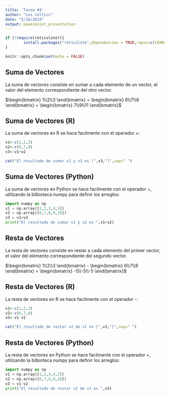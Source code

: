 ```yaml
---
title: 'Tarea #4'
author: "Los Celtics"
date: "5/16/2019"
output: powerpoint_presentation
---
```


```r
if (!require(reticulate)){
        install.packages("reticulate",dependencies = TRUE,repos=c(CRAN="https://cran.cnr.berkeley.edu/"))
}

knitr::opts_chunk$set(echo = FALSE)
```

## Suma de Vectores

La suma de vectores consiste en sumar a cada elemento de un vector, el valor del elemento correspondiente del otro vector. 

$\begin{bmatrix}
		1\\2\\3
		\end{bmatrix}
		+
		\begin{bmatrix}
		6\\7\\8
		\end{bmatrix}		=
		\begin{bmatrix}
		7\\9\\11
		\end{bmatrix}$

## Suma de Vectores (R)

La suma de vectores en R se hace facilmente con el operador +:

```r
v1<-c(1,2,3)
v2<-c(6,7,8)
v3<-v1+v2

cat("El resultado de sumar v1 y v2 es [",v3,"]",sep=" ")
```


## Suma de Vectores (Python)

La suma de vectores en Python se hace facilmente con el operador +, utilizando la bilbioteca numpy para definir los arreglos:



```python
import numpy as np
v1 = np.array([1,2,3,4,5])
v2 = np.array([6,7,8,9,10])
v3 = v1+v2
print("El resultado de sumar v1 y v2 es ",v1+v2)
```

## Resta de Vectores

La resta de vectores consiste en restar a cada elemento del primer vector, el valor del elemento correspondiente del segundo vector. 

$\begin{bmatrix}
		1\\2\\3
		\end{bmatrix}
		-
		\begin{bmatrix}
		6\\7\\8
		\end{bmatrix}		=
		\begin{bmatrix}
		-5\\-5\\-5
		\end{bmatrix}$

## Resta de Vectores (R)

La resta de vectores en R se hace facilmente con el operador -:

```r
v1<-c(1,2,3)
v2<-c(6,7,8)
v3<-v1-v2

cat("El resultado de restar v2 de v1 es [",v3,"]",sep=" ")
```


## Resta de Vectores (Python)

La resta de vectores en Python se hace facilmente con el operador +, utilizando la bilbioteca numpy para definir los arreglos:



```python
import numpy as np
v1 = np.array([1,2,3,4,5])
v2 = np.array([6,7,8,9,10])
v3 = v1-v2
print("El resultado de restar v2 de v1 es ",v3)
```

